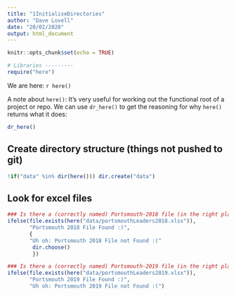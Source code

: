 ```yaml
---
title: "1InitialiseDirectories"
author: "Dave Lovell"
date: "20/02/2020"
output: html_document
---
```


```r
knitr::opts_chunk$set(echo = TRUE)
```

```r
# Libraries ---------
require("here")
```

We are here: `r here()`

A note about `here()`: It's very useful for working out the functional root of a project or repo. We can use `dr_here()` to get the reasoning for why `here()` returns what it does:

```r
dr_here()
```

## Create directory structure (things not pushed to git)

```r
!if("data" %in% dir(here())) dir.create("data")
```

## Look for excel files

```r
### Is there a (correctly named) Portsmouth-2018 file (in the right place) --------------------
ifelse(file.exists(here("data/portsmouthLeaders2018.xlsx")),
       "Portsmouth 2018 File Found :)",
       {
       "Uh oh: Portsmouth 2018 File not Found :("
        dir.choose() 
        })

### Is there a (correctly named) Portsmouth-2019 file (in the right place) --------------------
ifelse(file.exists(here("data/portsmouthLeaders2019.xlsx")),
       "Portsmouth 2019 File Found :)",
       "Uh oh: Portsmouth 2019 File not Found :(")
```



